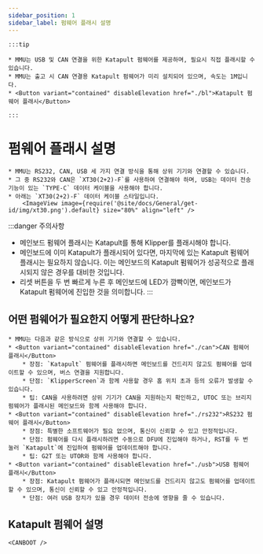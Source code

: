 ```yaml
---
sidebar_position: 1
sidebar_label: 펌웨어 플래시 설명
---
```







    :::tip

    * MMU는 USB 및 CAN 연결을 위한 Katapult 펌웨어를 제공하며, 필요시 직접 플래시할 수 있습니다.
    * MMU는 출고 시 CAN 연결용 Katapult 펌웨어가 미리 설치되어 있으며, 속도는 1M입니다.
    * <Button variant="contained" disableElevation href="./bl">Katapult 펌웨어 플래시</Button>

    :::

# 펌웨어 플래시 설명

    * MMU는 RS232, CAN, USB 세 가지 연결 방식을 통해 상위 기기와 연결할 수 있습니다.
    * 그 중 RS232와 CAN은 `XT30(2+2)-F`를 사용하여 연결해야 하며, USB는 데이터 전송 기능이 있는 `TYPE-C` 데이터 케이블을 사용해야 합니다.
    * 아래는 `XT30(2+2)-F` 데이터 케이블 스타일입니다.
        <ImageView image={require('@site/docs/General/get-id/img/xt30.png').default} size="80%" align="left" />

:::danger 주의사항
* 메인보드 펌웨어 플래시는 Katapult를 통해 Klipper를 플래시해야 합니다.
* 메인보드에 이미 Katapult가 플래시되어 있다면, 마지막에 있는 Katapult 펌웨어 플래시는 필요하지 않습니다. 이는 메인보드의 Katapult 펌웨어가 성공적으로 플래시되지 않은 경우를 대비한 것입니다.
* 리셋 버튼을 두 번 빠르게 누른 후 메인보드에 LED가 깜빡이면, 메인보드가 Katapult 펌웨어에 진입한 것을 의미합니다.
:::

## 어떤 펌웨어가 필요한지 어떻게 판단하나요?

    * MMU는 다음과 같은 방식으로 상위 기기와 연결할 수 있습니다.
    * <Button variant="contained" disableElevation href="./can">CAN 펌웨어 플래시</Button>
        * 장점: `Katapult` 펌웨어를 플래시하면 메인보드를 건드리지 않고도 펌웨어를 업데이트할 수 있으며, 버스 연결을 지원합니다.
        * 단점: `KlipperScreen`과 함께 사용할 경우 홈 위치 초과 등의 오류가 발생할 수 있습니다.
        * 팁: CAN을 사용하려면 상위 기기가 CAN을 지원하는지 확인하고, UTOC 또는 브리지 펌웨어가 플래시된 메인보드와 함께 사용해야 합니다.
    * <Button variant="contained" disableElevation href="./rs232">RS232 펌웨어 플래시</Button>
        * 장점: 특별한 소프트웨어가 필요 없으며, 통신이 신뢰할 수 있고 안정적입니다.
        * 단점: 펌웨어를 다시 플래시하려면 수동으로 DFU에 진입해야 하거나, RST를 두 번 눌러 `Katapult`에 진입하여 펌웨어를 업데이트해야 합니다.
        * 팁: G2T 또는 UTOR와 함께 사용해야 합니다.
    * <Button variant="contained" disableElevation href="./usb">USB 펌웨어 플래시</Button>
        * 장점: Katapult 펌웨어가 플래시되면 메인보드를 건드리지 않고도 펌웨어를 업데이트할 수 있으며, 통신이 신뢰할 수 있고 안정적입니다.
        * 단점: 여러 USB 장치가 있을 경우 데이터 전송에 영향을 줄 수 있습니다.

## Katapult 펌웨어 설명

    <CANBOOT />